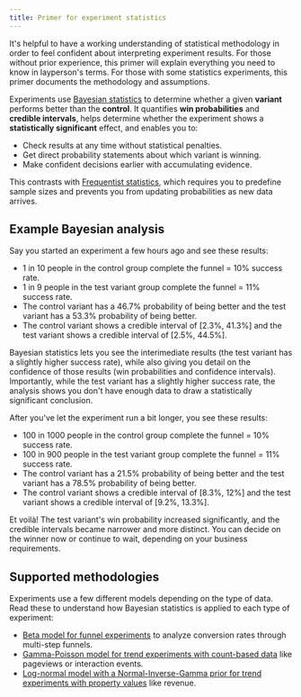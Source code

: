 ```yaml
---
title: Primer for experiment statistics
---
```


It's helpful to have a working understanding of statistical methodology in order to feel confident about interpreting experiment results. For those without prior experience, this primer will explain everything you need to know in layperson's terms. For those with some statistics experiments, this primer documents the methodology and assumptions.

Experiments use [Bayesian statistics](https://en.wikipedia.org/wiki/Bayesian_statistics) to determine whether a given **variant** performs better than the **control**. It quantifies **win probabilities** and **credible intervals**, helps determine whether the experiment shows a **statistically significant** effect, and enables you to:

* Check results at any time without statistical penalties.
* Get direct probability statements about which variant is winning.
* Make confident decisions earlier with accumulating evidence.

This contrasts with [Frequentist statistics](https://en.wikipedia.org/wiki/Frequentist_inference), which requires you to predefine sample sizes and prevents you from updating probabilities as new data arrives.

## Example Bayesian analysis

Say you started an experiment a few hours ago and see these results:

* 1 in 10 people in the control group complete the funnel = 10% success rate.
* 1 in 9 people in the test variant group complete the funnel = 11% success rate.
* The control variant has a 46.7% probability of being better and the test variant has a 53.3% probability of being better.
* The control variant shows a credible interval of [2.3%, 41.3%] and the test variant shows a credible interval of [2.5%, 44.5%].

Bayesian statistics lets you see the interimediate results (the test variant has a slightly higher success rate), while also giving you detail on the confidence of those results (win probabilities and confidence intervals). Importantly, while the test variant has a slightly higher success rate, the analysis shows you don't have enough data to draw a statistically significant conclusion. 

After you've let the experiment run a bit longer, you see these results:

* 100 in 1000 people in the control group complete the funnel = 10% success rate.
* 100 in 900 people in the test variant group complete the funnel = 11% success rate.
* The control variant has a 21.5% probability of being better and the test variant has a 78.5% probability of being better.
* The control variant shows a credible interval of [8.3%, 12%] and the test variant shows a credible interval of [9.2%, 13.3%].

Et voilà! The test variant's win probability increased significantly, and the credible intervals became narrower and more distinct. You can decide on the winner now or continue to wait, depending on your business requirements.

## Supported methodologies

Experiments use a few different models depending on the type of data. Read these to understand how Bayesian statistics is applied to each type of experiment:

* [Beta model for funnel experiments](/docs/experiments/funnels-statistics) to analyze conversion rates through multi-step funnels.
* [Gamma-Poisson model for trend experiments with count-based data](/docs/experiments/trends-count-statistics) like pageviews or interaction events.
* [Log-normal model with a Normal-Inverse-Gamma prior for trend experiments with property values](/docs/experiments/trends-property-value-statistics) like revenue.
